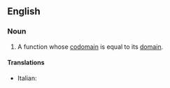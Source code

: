 ==English==

===Noun===
{{en-noun}}

# {{mathematics}} A function whose [[codomain]] is equal to its [[domain]].

====Translations====
{{trans-top|function whose codomain is equal to its domain}}
* Italian: {{t-|it|endofunzione|f}}
{{trans-mid}}
{{trans-bottom}}